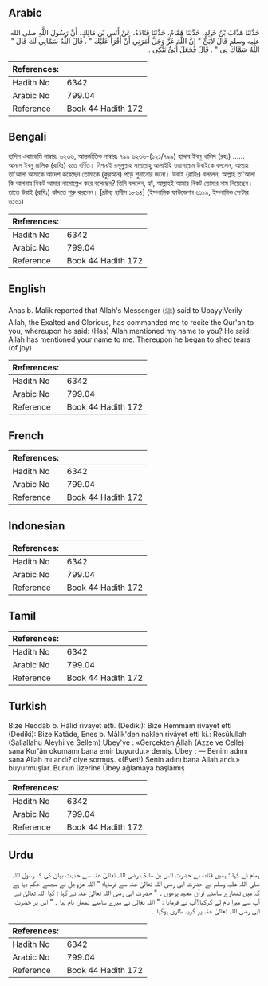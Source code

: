## Arabic


<div dir="rtl" lang="ar" style={{fontSize:'larger',backgroundColor:'#f8f9fa',padding:20}}>
حَدَّثَنَا هَدَّابُ بْنُ خَالِدٍ، حَدَّثَنَا هَمَّامٌ، حَدَّثَنَا قَتَادَةُ، عَنْ أَنَسِ بْنِ مَالِكٍ، أَنَّ رَسُولَ اللَّهِ صلى الله عليه وسلم قَالَ لأُبَىٍّ ‏"‏ إِنَّ اللَّهَ عَزَّ وَجَلَّ أَمَرَنِي أَنْ أَقْرَأَ عَلَيْكَ ‏"‏ ‏.‏ قَالَ آللَّهُ سَمَّانِي لَكَ قَالَ ‏"‏ اللَّهُ سَمَّاكَ لِي ‏"‏ ‏.‏ قَالَ فَجَعَلَ أُبَىٌّ يَبْكِي ‏.‏
</div>
<div style={{backgroundColor:'#f8f9fa',padding:20, marginBottom: 10}}><table> <thead> <tr> <th>References:</th> <th></th> </tr> </thead> <tbody><tr><td>Hadith No</td><td>6342</td></tr><tr><td>Arabic No</td><td>799.04</td></tr><tr><td>Reference</td><td>Book 44 Hadith 172</td></tr></tbody></table></div>

## Bengali


<div dir="ltr" lang="bn" style={{fontSize:'larger',backgroundColor:'#f8f9fa',padding:20}}>
হাদিস একাডেমি নাম্বারঃ ৬২৩৬, আন্তর্জাতিক নাম্বারঃ ৭৯৯ ৬২৩৬-(১২১/৭৯৯) হাদ্দাব ইবনু খালিদ (রহঃ) ...... আনাস ইবনু মালিক (রাযিঃ) হতে বর্ণিত। নিশ্চয়ই রসূলুল্লাহ সাল্লাল্লাহু আলাইহি ওয়াসাল্লাম উবাইকে বললেন, আল্লাহ তা'আলা আমাকে আদেশ করেছেন তোমাকে (কুরআন) পড়ে শুনানোর জন্যে। উবাই (রাযিঃ) বললেন, আল্লাহ তা'আলা কি আপনার নিকট আমার নামোল্লেখ করে বলেছেন? তিনি বললেন, হ্যাঁ, আল্লাহই আমার নিকট তোমার নাম নিয়েছেন। তাতে উবাই (রাযিঃ) কাঁদতে শুরু করলেন। [দ্রষ্টব্য হাদীস ১৮৬৪] (ইসলামিক ফাউন্ডেশন ৬১১৯, ইসলামিক সেন্টার ৬১৬১)
</div>
<div style={{backgroundColor:'#f8f9fa',padding:20, marginBottom: 10}}><table> <thead> <tr> <th>References:</th> <th></th> </tr> </thead> <tbody><tr><td>Hadith No</td><td>6342</td></tr><tr><td>Arabic No</td><td>799.04</td></tr><tr><td>Reference</td><td>Book 44 Hadith 172</td></tr></tbody></table></div>

## English


<div dir="ltr" lang="en" style={{fontSize:'larger',backgroundColor:'#f8f9fa',padding:20}}>
Anas b. Malik reported that Allah's Messenger (ﷺ) said to Ubayy:Verily Allah, the Exalted and Glorious, has commanded me to recite the Qur'an to you, whereupon he said: (Has) Allah mentioned my name to you? He said: Allah has mentioned your name to me. Thereupon he began to shed tears (of joy)
</div>
<div style={{backgroundColor:'#f8f9fa',padding:20, marginBottom: 10}}><table> <thead> <tr> <th>References:</th> <th></th> </tr> </thead> <tbody><tr><td>Hadith No</td><td>6342</td></tr><tr><td>Arabic No</td><td>799.04</td></tr><tr><td>Reference</td><td>Book 44 Hadith 172</td></tr></tbody></table></div>

## French


<div dir="ltr" lang="fr" style={{fontSize:'larger',backgroundColor:'#f8f9fa',padding:20}}>

</div>
<div style={{backgroundColor:'#f8f9fa',padding:20, marginBottom: 10}}><table> <thead> <tr> <th>References:</th> <th></th> </tr> </thead> <tbody><tr><td>Hadith No</td><td>6342</td></tr><tr><td>Arabic No</td><td>799.04</td></tr><tr><td>Reference</td><td>Book 44 Hadith 172</td></tr></tbody></table></div>

## Indonesian


<div dir="ltr" lang="id" style={{fontSize:'larger',backgroundColor:'#f8f9fa',padding:20}}>

</div>
<div style={{backgroundColor:'#f8f9fa',padding:20, marginBottom: 10}}><table> <thead> <tr> <th>References:</th> <th></th> </tr> </thead> <tbody><tr><td>Hadith No</td><td>6342</td></tr><tr><td>Arabic No</td><td>799.04</td></tr><tr><td>Reference</td><td>Book 44 Hadith 172</td></tr></tbody></table></div>

## Tamil


<div dir="ltr" lang="ta" style={{fontSize:'larger',backgroundColor:'#f8f9fa',padding:20}}>

</div>
<div style={{backgroundColor:'#f8f9fa',padding:20, marginBottom: 10}}><table> <thead> <tr> <th>References:</th> <th></th> </tr> </thead> <tbody><tr><td>Hadith No</td><td>6342</td></tr><tr><td>Arabic No</td><td>799.04</td></tr><tr><td>Reference</td><td>Book 44 Hadith 172</td></tr></tbody></table></div>

## Turkish


<div dir="ltr" lang="tr" style={{fontSize:'larger',backgroundColor:'#f8f9fa',padding:20}}>
Bize Heddâb b. Hâlid rivayet etti. (Dediki): Bize Hemmam rivayet etti (Dediki): Bize Katâde, Enes b. Mâlik'den naklen rivâyet etti ki.: Resûlullah (Sallallahu Aleyhi ve Sellem) Ubey'ye : «Gerçekten Allah (Azze ve Celle) sana Kur'ân okumamı bana emir buyurdu.» demiş. Übey : — Benim adımı sana Allah mı andı? diye sormuş. «(Evet!) Senin adını bana Allah andı.» buyurmuşlar. Bunun üzerine Übey ağlamaya başlamış
</div>
<div style={{backgroundColor:'#f8f9fa',padding:20, marginBottom: 10}}><table> <thead> <tr> <th>References:</th> <th></th> </tr> </thead> <tbody><tr><td>Hadith No</td><td>6342</td></tr><tr><td>Arabic No</td><td>799.04</td></tr><tr><td>Reference</td><td>Book 44 Hadith 172</td></tr></tbody></table></div>

## Urdu


<div dir="rtl" lang="ur" style={{fontSize:'larger',backgroundColor:'#f8f9fa',padding:20}}>
ہمام نے کہا : ہمیں قتادہ نے حضرت انس بن مالک رضی اللہ تعالیٰ عنہ سے حدیث بیان کی کہ رسول اللہ صلی اللہ علیہ وسلم نے حضرت ابی رضی اللہ تعالیٰ عنہ سے فرمایا؛ " اللہ عزوجل نے مجھے حکم دیا ہے کہ میں تمھارے سامنے قرآن مجید پڑھوں ۔ " حضرت ابی رضی اللہ تعالیٰ عنہ نے کہا : کیا اللہ تعالیٰ نے آپ سے میرا نام لے کرکہا؟آپ نے فرمایا : " اللہ تعالیٰ نے میرے سامنے تمھارا نام لیا ۔ " اس پر حضرت ابی رضی اللہ تعالیٰ عنہ پر گریہ طاری ہوگیا ۔
</div>
<div style={{backgroundColor:'#f8f9fa',padding:20, marginBottom: 10}}><table> <thead> <tr> <th>References:</th> <th></th> </tr> </thead> <tbody><tr><td>Hadith No</td><td>6342</td></tr><tr><td>Arabic No</td><td>799.04</td></tr><tr><td>Reference</td><td>Book 44 Hadith 172</td></tr></tbody></table></div>